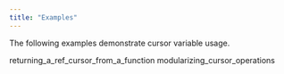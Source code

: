 ```yaml
---
title: "Examples"
---
```


<div id="examples" class="registered_link"></div>


The following examples demonstrate cursor variable usage.

<div class="toctree" maxdepth="3">

returning\_a\_ref\_cursor\_from\_a\_function modularizing\_cursor\_operations

</div>
